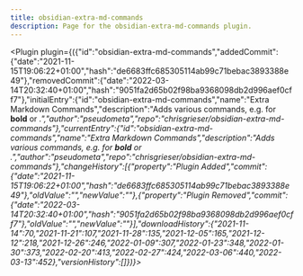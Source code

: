 ---
title: obsidian-extra-md-commands
description: Page for the obsidian-extra-md-commands plugin.
---


<Plugin plugin={({"id":"obsidian-extra-md-commands","addedCommit":{"date":"2021-11-15T19:06:22+01:00","hash":"de6683ffc685305114ab99c71bebac3893388e49"},"removedCommit":{"date":"2022-03-14T20:32:40+01:00","hash":"9051fa2d65b02f98ba9368098db2d996aef0cff7"},"initialEntry":{"id":"obsidian-extra-md-commands","name":"Extra Markdown Commands","description":"Adds various commands, e.g. for __bold__ or <cite>.","author":"pseudometa","repo":"chrisgrieser/obsidian-extra-md-commands"},"currentEntry":{"id":"obsidian-extra-md-commands","name":"Extra Markdown Commands","description":"Adds various commands, e.g. for __bold__ or <cite>.","author":"pseudometa","repo":"chrisgrieser/obsidian-extra-md-commands"},"changeHistory":[{"property":"Plugin Added","commit":{"date":"2021-11-15T19:06:22+01:00","hash":"de6683ffc685305114ab99c71bebac3893388e49"},"oldValue":"","newValue":""},{"property":"Plugin Removed","commit":{"date":"2022-03-14T20:32:40+01:00","hash":"9051fa2d65b02f98ba9368098db2d996aef0cff7"},"oldValue":"","newValue":""}],"downloadHistory":{"2021-11-14":70,"2021-11-21":107,"2021-11-28":135,"2021-12-05":165,"2021-12-12":218,"2021-12-26":246,"2022-01-09":307,"2022-01-23":348,"2022-01-30":373,"2022-02-20":413,"2022-02-27":424,"2022-03-06":440,"2022-03-13":452},"versionHistory":[]})}></Plugin>
